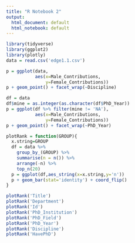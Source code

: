 ```yaml
---
title: "R Notebook 2"
output:
  html_document: default
  html_notebook: default
---
```


```r
library(tidyverse)
library(ggplot2)
library(plotly)
data = read.csv('edge1.1.csv')
```


```r
p = ggplot(data,
           aes(x=Male_Contributions,
               y=Female_Contributions)) 
p + geom_point() + facet_wrap(~Discipline)
```

```r
df = data
df$mine = as.integer(as.character(df$PhD_Year))
p = ggplot(df %>% filter(mine != 'NA'),
           aes(x=Male_Contributions,
               y=Female_Contributions)) 
p + geom_point() + facet_wrap(~PhD_Year)
```


```r
plotRank = function(GROUP){
  x.string=GROUP
  df = data %>%
    group_by_(GROUP) %>%
    summarise(n = n()) %>%
    arrange(-n) %>%
    top_n(20)
  p = ggplot(df,aes_string(x=x.string,y='n'))
  p + geom_bar(stat='identity') + coord_flip()
}

plotRank('Title')
plotRank('Department')
plotRank('Id')
plotRank('PhD_Institution')
plotRank('PhD_Field')
plotRank('PhD_Year')
plotRank('Discipline')
plotRank('HavePhD')
```
